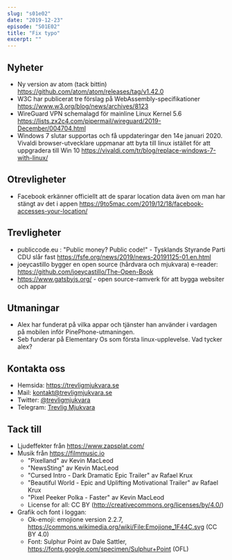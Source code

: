 ```yaml
---
slug: "s01e02"
date: "2019-12-23"
episode: "S01E02"
title: "Fix typo"
excerpt: ""
---
```


<SEO title="S01E02 - Fix typo" />
<Player src="https://aphid.fireside.fm/d/1437767933/e86366d5-e25c-4aab-9a13-33b7144ac160/19f2ffed-ab5a-4f48-949c-6f0f4e4ff64b.mp3" />


## Nyheter
- Ny version av atom (tack bittin) https://github.com/atom/atom/releases/tag/v1.42.0 
- W3C har publicerat tre förslag på WebAssembly-specifikationer https://www.w3.org/blog/news/archives/8123
- WireGuard VPN schemalagd för mainline Linux Kernel 5.6 https://lists.zx2c4.com/pipermail/wireguard/2019-December/004704.html
- Windows 7 slutar supportas och få uppdateringar den 14e januari 2020. Vivaldi browser-utvecklare uppmanar att byta till linux istället för att uppgradera till Win 10 https://vivaldi.com/tr/blog/replace-windows-7-with-linux/

## Otrevligheter
- Facebook erkänner officiellt att de sparar location data även om man har stängt av det i appen https://9to5mac.com/2019/12/18/facebook-accesses-your-location/

## Trevligheter
- publiccode.eu : "Public money? Public code!" - Tysklands Styrande Parti CDU slår fast https://fsfe.org/news/2019/news-20191125-01.en.html
- joeycastillo bygger en open source (hårdvara och mjukvara) e-reader: https://github.com/joeycastillo/The-Open-Book
- https://www.gatsbyjs.org/ - open source-ramverk för att bygga websiter och appar

## Utmaningar
- Alex har funderat på vilka appar och tjänster han använder i vardagen på mobilen inför PinePhone-utmaningen.
- Seb funderar på Elementary Os som första linux-upplevelse. Vad tycker alex?

## Kontakta oss
- Hemsida: https://trevligmjukvara.se
- Mail: kontakt@trevligmjukvara.se
- Twitter: [@trevligmjukvara](https://twitter.com/trevligmjukvara)
- Telegram: [Trevlig Mjukvara](https://t.me/trevligmjukvara)

## Tack till
- Ljudeffekter från https://www.zapsplat.com/ 
- Musik från https://filmmusic.io
  * "Pixelland" av Kevin MacLeod
  * "NewsSting" av Kevin MacLeod 
  * "Cursed Intro - Dark Dramatic Epic Trailer" av Rafael Krux
  * "Beautiful World - Epic and Uplifting Motivational Trailer" av Rafael Krux
  * "Pixel Peeker Polka - Faster" av Kevin MacLeod
  * License for all: CC BY (http://creativecommons.org/licenses/by/4.0/)
- Grafik och font i loggan:
  * Ok-emoji: emojione version 2.2.7, https://commons.wikimedia.org/wiki/File:Emojione_1F44C.svg (CC BY 4.0)
  * Font: Sulphur Point av Dale Sattler, https://fonts.google.com/specimen/Sulphur+Point (OFL)
